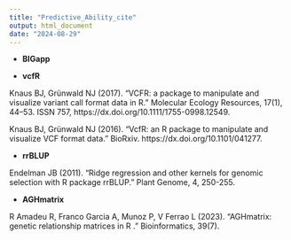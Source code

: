```yaml
---
title: "Predictive_Ability_cite"
output: html_document
date: "2024-08-29"
---
```


* **BIGapp**

* **vcfR**

Knaus BJ, Grünwald NJ (2017). “VCFR: a package to manipulate and visualize variant call format data in R.” Molecular Ecology Resources, 17(1), 44–53. ISSN 757, https://dx.doi.org/10.1111/1755-0998.12549.

Knaus BJ, Grünwald NJ (2016). “VcfR: an R package to manipulate and visualize VCF format data.” BioRxiv. https://dx.doi.org/10.1101/041277.

* **rrBLUP**

Endelman JB (2011). “Ridge regression and other kernels for genomic selection with R package rrBLUP.” Plant Genome, 4, 250-255.

* **AGHmatrix**

R Amadeu R, Franco Garcia A, Munoz P, V Ferrao L (2023). “AGHmatrix: genetic relationship matrices in R .” Bioinformatics, 39(7).
